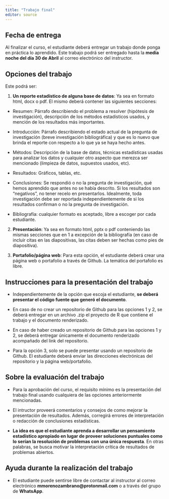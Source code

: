 ---
title: "Trabajo final"
editor: source
---

## Fecha de entrega

Al finalizar el curso, el estudiante deberá entregar un trabajo donde ponga en práctica lo aprendido. Este trabajo podrá ser entregado hasta la **media noche del día 30 de Abril** al correo electrónico del instructor.

## Opciones del trabajo

Este podrá ser:

1.    **Un reporte estadístico de alguna base de datos**: Ya sea en formato html, docx o pdf. El mismo deberá contener las siguientes secciones:

       
-   Resumen: Párrafo describiendo el problema a resolver (hipótesis de investigación), descripción de los métodos estadísticos usados, y mención de los resultados más importantes.

-   Introducción: Párrafo describiendo el estado actual de la pregunta de investigación (breve investigación bibliográfica) y que es lo nuevo que brinda el reporte con respecto a lo que ya se haya hecho antes.

-   Métodos: Descripción de la base de datos, técnicas estadísticas usadas para analizar los datos y cualquier otro aspecto que merezca ser mencionado (limpieza de datos, supuestos usados, etc).

-   Resultados: Gráficos, tablas, etc.

-   Conclusiones: Se respondió o no la pregunta de investigación, qué hemos aprendido que antes no se había descrito. Si los resultados son "negativos", no tener recelo en presentarlos. Idealmente, toda investigación debe ser reportada independientemente de si los resultados confirman o no la pregunta de investigación.

-   Bibliografía: cualquier formato es aceptado, libre a escoger por cada estudiante.

2.    **Presentación**: Ya sea en formato html, pptx o pdf conteniendo las mismas secciones que en 1 a excepción de la bibliografía (en caso de incluir citas en las diapositivas, las citas deben ser hechas como pies de diapositiva).

3.    **Portafolio/página web**: Para esta opción, el estudiante deberá crear una página web o portafolio a través de Github. La temática del portafolio es libre.

## Instrucciones para la presentación del trabajo

-   Independientemente de la opción que escoja el estudiante, **se deberá presentar el código fuente que generó el documento**.

-   En caso de no crear un repositorio de Github para las opciones 1 y 2, se deberá entregar en un archivo .zip el proyecto de R que contiene el trabajo y el documento renderizado.

-   En caso de haber creado un repositorio de Github para las opciones 1 y 2, se deberá entregar únicamente el documento renderizado acompañado del link del repositorio.

-   Para la opción 3, solo se puede presentar usando un repositorio de Github. El estudiante deberá enviar las direcciones electrónicas del repositorio y la página web/portafolio.

## Sobre la evaluación del trabajo

-   Para la aprobación del curso, el requisito mínimo es la presentación del trabajo final usando cualquiera de las opciones anteriormente mencionadas.

-   El intructor proveerá comentarios y consejos de como mejorar la presentación de resultados. Además, corregirá errores de interpretación o redacción de conclusiones estadísticas.

-   **La idea es que el estudiante aprenda a desarrollar un pensamiento estadístico apropiado en lugar de proveer soluciones puntuales como lo serían la resolución de problemas con una única respuesta**. En otras palabras, se busca motivar la interpretación crítica de resultados de problemas abiertos.

## Ayuda durante la realización del trabajo

-   El estudiante puede sentirse libre de contactar al instructor al correo electrónico **mmorenozambrano\@protonmail.com** o a través del grupo de **WhatsApp**.